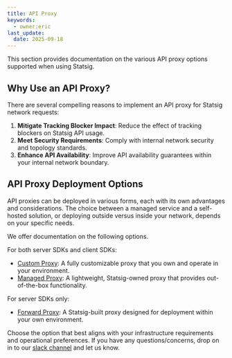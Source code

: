 ```yaml
---
title: API Proxy
keywords:
  - owner:eric
last_update:
  date: 2025-09-18
---
```


This section provides documentation on the various API proxy options supported when using Statsig.

## Why Use an API Proxy?

There are several compelling reasons to implement an API proxy for Statsig network requests:

1. **Mitigate Tracking Blocker Impact**: Reduce the effect of tracking blockers on Statsig API usage.
2. **Meet Security Requirements**: Comply with internal network security and topology standards.
3. **Enhance API Availability**: Improve API availability guarantees within your internal network boundary.

## API Proxy Deployment Options

API proxies can be deployed in various forms, each with its own advantages and considerations. The choice between a managed service and a self-hosted solution, or deploying outside versus inside your network, depends on your specific needs.

We offer documentation on the following options.

For both server SDKs and client SDKs:

- [Custom Proxy](/custom_proxy): A fully customizable proxy that you own and operate in your environment.
- [Managed Proxy](/infrastructure/managed-proxy): A lightweight, Statsig-owned proxy that provides out-of-the-box functionality.

For server SDKs only:

- [Forward Proxy](/server/concepts/forward_proxy): A Statsig-built proxy designed for deployment within your own environment.

Choose the option that best aligns with your infrastructure requirements and operational preferences. If you have any questions/concerns, drop on in to our [slack channel](https://www.statsig.com/slack) and let us know.
